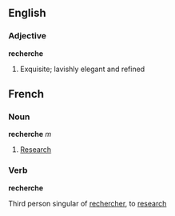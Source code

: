 ==English==

===Adjective===
'''recherche'''
#Exquisite; lavishly elegant and refined

==French==
===Noun===
'''recherche''' ''m''
# [[Research]]

===Verb===
'''recherche'''

Third person singular of [[rechercher]], to [[research]]